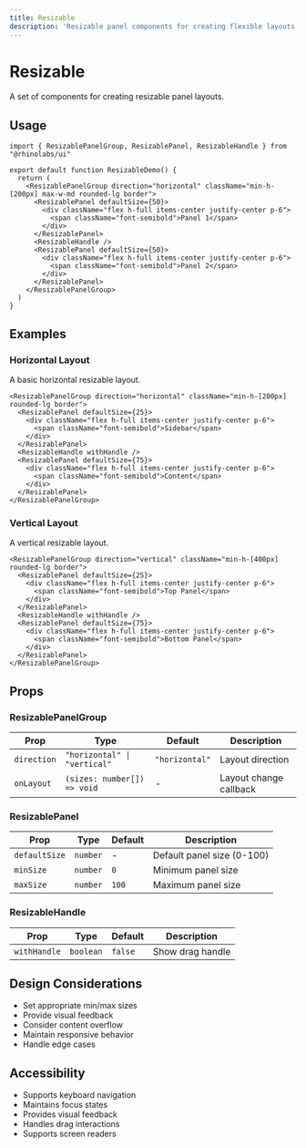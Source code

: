 ```yaml
---
title: Resizable
description: 'Resizable panel components for creating flexible layouts.'
---
```


# Resizable

A set of components for creating resizable panel layouts.

## Usage

```tsx
import { ResizablePanelGroup, ResizablePanel, ResizableHandle } from "@rhinolabs/ui"

export default function ResizableDemo() {
  return (
    <ResizablePanelGroup direction="horizontal" className="min-h-[200px] max-w-md rounded-lg border">
      <ResizablePanel defaultSize={50}>
        <div className="flex h-full items-center justify-center p-6">
          <span className="font-semibold">Panel 1</span>
        </div>
      </ResizablePanel>
      <ResizableHandle />
      <ResizablePanel defaultSize={50}>
        <div className="flex h-full items-center justify-center p-6">
          <span className="font-semibold">Panel 2</span>
        </div>
      </ResizablePanel>
    </ResizablePanelGroup>
  )
}
```

## Examples

### Horizontal Layout

A basic horizontal resizable layout.

```tsx
<ResizablePanelGroup direction="horizontal" className="min-h-[200px] rounded-lg border">
  <ResizablePanel defaultSize={25}>
    <div className="flex h-full items-center justify-center p-6">
      <span className="font-semibold">Sidebar</span>
    </div>
  </ResizablePanel>
  <ResizableHandle withHandle />
  <ResizablePanel defaultSize={75}>
    <div className="flex h-full items-center justify-center p-6">
      <span className="font-semibold">Content</span>
    </div>
  </ResizablePanel>
</ResizablePanelGroup>
```

### Vertical Layout

A vertical resizable layout.

```tsx
<ResizablePanelGroup direction="vertical" className="min-h-[400px] rounded-lg border">
  <ResizablePanel defaultSize={25}>
    <div className="flex h-full items-center justify-center p-6">
      <span className="font-semibold">Top Panel</span>
    </div>
  </ResizablePanel>
  <ResizableHandle withHandle />
  <ResizablePanel defaultSize={75}>
    <div className="flex h-full items-center justify-center p-6">
      <span className="font-semibold">Bottom Panel</span>
    </div>
  </ResizablePanel>
</ResizablePanelGroup>
```

## Props

### ResizablePanelGroup

| Prop | Type | Default | Description |
|------|------|---------|-------------|
| `direction` | `"horizontal" \| "vertical"` | `"horizontal"` | Layout direction |
| `onLayout` | `(sizes: number[]) => void` | - | Layout change callback |

### ResizablePanel

| Prop | Type | Default | Description |
|------|------|---------|-------------|
| `defaultSize` | `number` | - | Default panel size (0-100) |
| `minSize` | `number` | `0` | Minimum panel size |
| `maxSize` | `number` | `100` | Maximum panel size |

### ResizableHandle

| Prop | Type | Default | Description |
|------|------|---------|-------------|
| `withHandle` | `boolean` | `false` | Show drag handle |

## Design Considerations

- Set appropriate min/max sizes
- Provide visual feedback
- Consider content overflow
- Maintain responsive behavior
- Handle edge cases

## Accessibility

- Supports keyboard navigation
- Maintains focus states
- Provides visual feedback
- Handles drag interactions
- Supports screen readers

